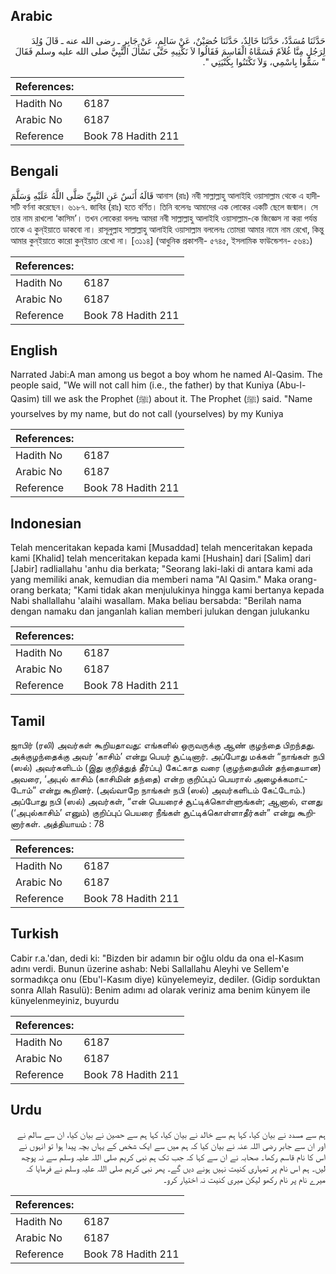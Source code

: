 ## Arabic


<div dir="rtl" lang="ar" style={{fontSize:'larger',backgroundColor:'#f8f9fa',padding:20}}>
حَدَّثَنَا مُسَدَّدٌ، حَدَّثَنَا خَالِدٌ، حَدَّثَنَا حُصَيْنٌ، عَنْ سَالِمٍ، عَنْ جَابِرٍ ـ رضى الله عنه ـ قَالَ وُلِدَ لِرَجُلٍ مِنَّا غُلاَمٌ فَسَمَّاهُ الْقَاسِمَ فَقَالُوا لاَ نَكْنِيهِ حَتَّى نَسْأَلَ النَّبِيَّ صلى الله عليه وسلم فَقَالَ ‏ "‏ سَمُّوا بِاسْمِي، وَلاَ تَكْتَنُوا بِكُنْيَتِي ‏"‏‏.‏
</div>
<div style={{backgroundColor:'#f8f9fa',padding:20, marginBottom: 10}}><table> <thead> <tr> <th>References:</th> <th></th> </tr> </thead> <tbody><tr><td>Hadith No</td><td>6187</td></tr><tr><td>Arabic No</td><td>6187</td></tr><tr><td>Reference</td><td>Book 78 Hadith 211</td></tr></tbody></table></div>

## Bengali


<div dir="ltr" lang="bn" style={{fontSize:'larger',backgroundColor:'#f8f9fa',padding:20}}>
قَالَهُ أَنَسٌ عَنِ النَّبِيِّ صَلَّى اللَّهُ عَلَيْهِ وَسَلَّمَ আনাস (রাঃ) নবী সাল্লাল্লাহু আলাইহি ওয়াসাল্লাম থেকে এ হাদীসটি বর্ণনা করেছেন। ৬১৮৭. জাবির (রাঃ) হতে বর্ণিত। তিনি বলেনঃ আমাদের এক লোকের একটি ছেলে জন্মাল। সে তার নাম রাখলো ‘কাসিম’। তখন লোকেরা বললঃ আমরা নবী সাল্লাল্লাহু আলাইহি ওয়াসাল্লাম-কে জিজ্ঞেস না করা পর্যন্ত তাকে এ কুন্ইয়াতে ডাকবো না। রাসূলুল্লাহ সাল্লাল্লাহু আলাইহি ওয়াসাল্লাম বললেনঃ তোমরা আমার নামে নাম রেখো, কিন্তু আমার কুন্ইয়াতে কারো কুন্ইয়াত রেখো না। [৩১১৪] (আধুনিক প্রকাশনী- ৫৭৪৫, ইসলামিক ফাউন্ডেশন- ৫৬৪১)
</div>
<div style={{backgroundColor:'#f8f9fa',padding:20, marginBottom: 10}}><table> <thead> <tr> <th>References:</th> <th></th> </tr> </thead> <tbody><tr><td>Hadith No</td><td>6187</td></tr><tr><td>Arabic No</td><td>6187</td></tr><tr><td>Reference</td><td>Book 78 Hadith 211</td></tr></tbody></table></div>

## English


<div dir="ltr" lang="en" style={{fontSize:'larger',backgroundColor:'#f8f9fa',padding:20}}>
Narrated Jabi:A man among us begot a boy whom he named Al-Qasim. The people said, "We will not call him (i.e., the father) by that Kuniya (Abu-l-Qasim) till we ask the Prophet (ﷺ) about it. The Prophet (ﷺ) said. "Name yourselves by my name, but do not call (yourselves) by my Kuniya
</div>
<div style={{backgroundColor:'#f8f9fa',padding:20, marginBottom: 10}}><table> <thead> <tr> <th>References:</th> <th></th> </tr> </thead> <tbody><tr><td>Hadith No</td><td>6187</td></tr><tr><td>Arabic No</td><td>6187</td></tr><tr><td>Reference</td><td>Book 78 Hadith 211</td></tr></tbody></table></div>

## Indonesian


<div dir="ltr" lang="id" style={{fontSize:'larger',backgroundColor:'#f8f9fa',padding:20}}>
Telah menceritakan kepada kami [Musaddad] telah menceritakan kepada kami [Khalid] telah menceritakan kepada kami [Hushain] dari [Salim] dari [Jabir] radliallahu 'anhu dia berkata; "Seorang laki-laki di antara kami ada yang memiliki anak, kemudian dia memberi nama "Al Qasim." Maka orang-orang berkata; "Kami tidak akan menjulukinya hingga kami bertanya kepada Nabi shallallahu 'alaihi wasallam. Maka beliau bersabda: "Berilah nama dengan namaku dan janganlah kalian memberi julukan dengan julukanku
</div>
<div style={{backgroundColor:'#f8f9fa',padding:20, marginBottom: 10}}><table> <thead> <tr> <th>References:</th> <th></th> </tr> </thead> <tbody><tr><td>Hadith No</td><td>6187</td></tr><tr><td>Arabic No</td><td>6187</td></tr><tr><td>Reference</td><td>Book 78 Hadith 211</td></tr></tbody></table></div>

## Tamil


<div dir="ltr" lang="ta" style={{fontSize:'larger',backgroundColor:'#f8f9fa',padding:20}}>
ஜாபிர் (ரலி) அவர்கள் கூறியதாவது: எங்களில் ஒருவருக்கு ஆண் குழந்தை பிறந்தது. அக்குழந்தைக்கு அவர் ‘காசிம்’ என்று பெயர் சூட்டினார். அப்போது மக்கள் “நாங்கள் நபி (ஸல்) அவர்களிடம் (இது குறித்துத் தீர்ப்பு) கேட்காத வரை (குழந்தையின் தந்தையான) அவரை, ‘அபுல் காசிம் (காசிமின் தந்தை) என்ற குறிப்புப் பெயரால் அழைக்கமாட்டோம்” என்று கூறினர். (அவ்வாறே நாங்கள் நபி (ஸல்) அவர்களிடம் கேட்டோம்.) அப்போது நபி (ஸல்) அவர்கள், “என் பெயரைச் சூட்டிக்கொள்ளுங்கள்; ஆனால், எனது (‘அபுல்காசிம்’ எனும்) குறிப்புப் பெயரை நீங்கள் சூட்டிக்கொள்ளாதீர்கள்” என்று கூறினார்கள். அத்தியாயம் : 78
</div>
<div style={{backgroundColor:'#f8f9fa',padding:20, marginBottom: 10}}><table> <thead> <tr> <th>References:</th> <th></th> </tr> </thead> <tbody><tr><td>Hadith No</td><td>6187</td></tr><tr><td>Arabic No</td><td>6187</td></tr><tr><td>Reference</td><td>Book 78 Hadith 211</td></tr></tbody></table></div>

## Turkish


<div dir="ltr" lang="tr" style={{fontSize:'larger',backgroundColor:'#f8f9fa',padding:20}}>
Cabir r.a.'dan, dedi ki: "Bizden bir adamın bir oğlu oldu da ona el-Kasım adını verdi. Bunun üzerine ashab: Nebi Sallallahu Aleyhi ve Sellem'e sormadıkça onu (Ebu'l-Kasım diye) künyelemeyiz, dediler. (Gidip sorduktan sonra Allah Rasulü): Benim adımı ad olarak veriniz ama benim künyem ile künyelenmeyiniz, buyurdu
</div>
<div style={{backgroundColor:'#f8f9fa',padding:20, marginBottom: 10}}><table> <thead> <tr> <th>References:</th> <th></th> </tr> </thead> <tbody><tr><td>Hadith No</td><td>6187</td></tr><tr><td>Arabic No</td><td>6187</td></tr><tr><td>Reference</td><td>Book 78 Hadith 211</td></tr></tbody></table></div>

## Urdu


<div dir="rtl" lang="ur" style={{fontSize:'larger',backgroundColor:'#f8f9fa',padding:20}}>
ہم سے مسدد نے بیان کیا، کہا ہم سے خالد نے بیان کیا، کہا ہم سے حصین نے بیان کیا، ان سے سالم نے اور ان سے جابر رضی اللہ عنہ نے بیان کیا کہ ہم میں سے ایک شخص کے یہاں بچہ پیدا ہوا تو انہوں نے اس کا نام قاسم رکھا۔ صحابہ نے ان سے کہا کہ جب تک ہم نبی کریم صلی اللہ علیہ وسلم سے نہ پوچھ لیں۔ ہم اس نام پر تمہاری کنیت نہیں ہونے دیں گے۔ پھر نبی کریم صلی اللہ علیہ وسلم نے فرمایا کہ میرے نام پر نام رکھو لیکن میری کنیت نہ اختیار کرو۔
</div>
<div style={{backgroundColor:'#f8f9fa',padding:20, marginBottom: 10}}><table> <thead> <tr> <th>References:</th> <th></th> </tr> </thead> <tbody><tr><td>Hadith No</td><td>6187</td></tr><tr><td>Arabic No</td><td>6187</td></tr><tr><td>Reference</td><td>Book 78 Hadith 211</td></tr></tbody></table></div>